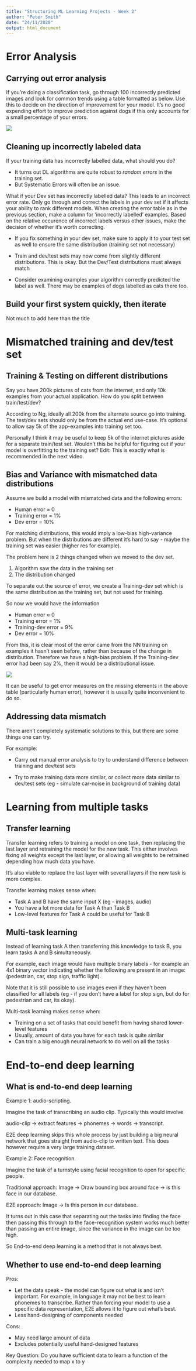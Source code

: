 ```yaml
---
title: "Structuring ML Learning Projects - Week 2"
author: "Peter Smith"
date: "24/11/2020"
output: html_document
---
```


# Error Analysis

## Carrying out error analysis

If you're doing a classification task, go through 100 incorrectly predicted images and look for common trends using a table formatted as below. Use this to decide on the direction of improvement for your model. It's no good expending effort to improve prediction against dogs if this only accounts for a small percentage of your errors.

![](Error_detection_table.JPG)


## Cleaning up incorrectly labeled data

If your training data has incorrectly labelled data, what should you do?

* It turns out DL algorithms are quite robust to *random errors* in the training set.
* But Systematic Errors will often be an issue.

What if your Dev set has incorrectly labelled data? This leads to an incorrect error rate. Only go through and correct the labels in your dev set if it affects your ability to rank different models. When creating the error table as in the previous section, make a column for 'incorrectly labelled' examples. Based on the relative occurence of incorrect labels versus other issues, make the decision of whether it's worth correcting.

* If you fix something in your dev set, make sure to apply it to your test set as well to ensure the same distribution (training set not necessary)

* Train and dev/test sets may now come from slightly different distributions. This is okay. But the Dev/Test distributions must always match

* Consider examining examples your algorithm correctly predicted the label as well. There may be examples of dogs labelled as cats there too.

## Build your first system quickly, then iterate

Not much to add here than the title

# Mismatched training and dev/test set

## Training & Testing on different distributions

Say you have 200k pictures of cats from the internet, and only 10k examples from your actual application. How do you split between train/test/dev?

According to Ng, ideally all 200k from the alternate source go into training. The test/dev sets should only be from the actual end use-case. It's optional to allow say 5k of the app-examples into training set too.

Personally I think it may be useful to keep 5k of the internet pictures aside for a separate train/test set. Wouldn't this be helpful for figuring out if your model is overfitting to the training set? Edit: This is exactly what is recommended in the next video.

## Bias and Variance with mismatched data distributions

Assume we build a model with mismatched data and the following errors:

* Human error $\approx$ 0
* Training error = 1%
* Dev error = 10%

For matching distributions, this would imply a low-bias high-variance problem. But when the distributions are different it's hard to say - maybe the training set was easier (higher res for example).

The problem here is 2 things changed when we moved to the dev set.

1. Algorithm saw the data in the training set
2. The distribution changed

To separate out the source of error, we create a Training-dev set which is the same distribution as the training set, but not used for training.

So now we would have the information

* Human error $\approx$ 0
* Training error = 1%
* Training-dev error = 9%
* Dev error = 10%

From this, it is clear most of the error came from the NN training on examples it hasn't seen before, rather than because of the change in distribution. Therefore we have a high-bias problem. If the Training-dev error had been say 2%, then it would be a distributional issue.

![](Error_Table.jpg)

It can be useful to get error measures on the missing elements in the above table (particularly human error), however it is usually quite inconvenient to do so.

## Addressing data mismatch

There aren't completely systematic solutions to this, but there are some things one can try.

For example:

* Carry out manual error analysis to try to understand difference between training and dev/test sets

* Try to make training data more similar, or collect more data similar to dev/test sets (eg - simulate car-noise in background of training data)



# Learning from multiple tasks

## Transfer learning

Transfer learning refers to training a model on one task, then replacing the last layer and retraining the model for the new task. This either involves fixing all weights except the last layer, or allowing all weights to be retrained depending how much data you have.

It's also viable to replace the last layer with several layers if the new task is more complex. 

Transfer learning makes sense when:

* Task A and B have the same input X (eg - images, audio)
* You have a lot more data for Task A than Task B
* Low-level features for Task A could be useful for Task B

## Multi-task learning

Instead of learning task A then transferring this knowledge to task B, you learn tasks A and B simultaneously.

For example, each image would have multiple binary labels - for example an 4x1 binary vector indicating whether the following are present in an image: (pedestrian, car, stop sign, traffic light).

Note that it is still possible to use images even if they haven't been classified for all labels (eg - if you don't have a label for stop sign, but do for pedestrian and car, its okay).

Multi-task learning makes sense when:

* Training on a set of tasks that could benefit from having shared lower-level features
* Usually, amount of data you have for each task is quite similar
* Can train a big enough neural network to do well on all the tasks


# End-to-end deep learning

## What is end-to-end deep learning


Example 1: audio-scripting.

Imagine the task of transcribing an audio clip. Typically this would involve

audio-clip -> extract features -> phonemes -> words -> transcript.

E2E deep learning skips this whole process by just building a big neural network that goes straight from audio-clip to written text. This does however require a very large training dataset.

Example 2: Face recognition.

Imagine the task of a turnstyle using facial recognition to open for specific people.

Traditional approach:
Image -> Draw bounding box around face -> is this face in our database.

E2E approach:
Image -> Is this person in our database.

It turns out in this case that separating out the tasks into finding the face then passing this through to the face-recognition system works much better than passing an entire image, since the variance in the image can be too high.

So End-to-end deep learning is a method that is not always best.

## Whether to use end-to-end deep learning

Pros:

* Let the data speak - the model can figure out what is and isn't important. For example, in language it may not be best to learn phonemes to transcribe. Rather than forcing your model to use a specific data representation, E2E allows it to figure out what's best.
* Less hand-designing of components needed

Cons:

* May need large amount of data
* Excludes potentially useful hand-designed features

Key Question: Do you have sufficient data to learn a function of the complexity needed to map x to y

















